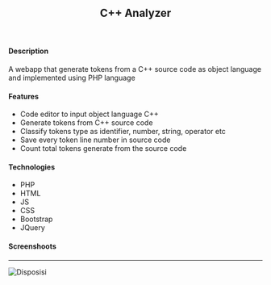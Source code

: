 ## <center> C++ Analyzer </center>
<br/>

#### Description
A webapp that generate tokens from a C++ source code as object language and implemented using PHP language


#### Features
* Code editor to input object language C++
* Generate tokens from C++ source code
* Classify tokens type as identifier, number, string, operator etc
* Save every token line number in source code
* Count total tokens generate from the source code

#### Technologies
* PHP
* HTML
* JS
* CSS
* Bootstrap
* JQuery

#### Screenshoots
***
![Disposisi](./images/demo.jpg)
